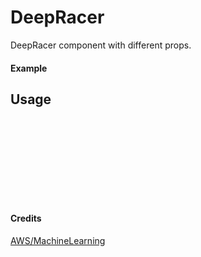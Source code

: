 
<Meta of={DeepRacer} title="AWS/MachineLearning/DeepRacer" />

# DeepRacer

DeepRacer component with different props.

#### Example

<Canvas of={DeepRacer.Primary} />

## Usage

```ts
import { DeepRacer } from "yadl-ui";

const Example = () => {
  return (
      <DeepRacer />
  );
};

export default Example;
```

#### Credits
[AWS/MachineLearning](https://aws-icons.com/)
